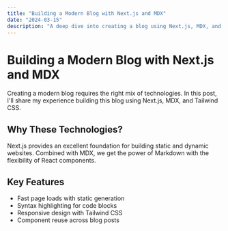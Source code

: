 ```yaml
---
title: "Building a Modern Blog with Next.js and MDX"
date: "2024-03-15"
description: "A deep dive into creating a blog using Next.js, MDX, and Tailwind CSS"
---
```


# Building a Modern Blog with Next.js and MDX

Creating a modern blog requires the right mix of technologies. In this post, I'll share my experience building
this blog using Next.js, MDX, and Tailwind CSS.

## Why These Technologies?

Next.js provides an excellent foundation for building static and dynamic websites. Combined with MDX, we get
the power of Markdown with the flexibility of React components.

## Key Features

- Fast page loads with static generation
- Syntax highlighting for code blocks
- Responsive design with Tailwind CSS
- Component reuse across blog posts

